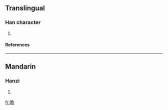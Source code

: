 ==Translingual==
===Han character===
{{Han char|rn=72|rad=日|as=13|sn=17|four=|canj=日弓金口 (ANCR)}}
# {{defn|Han|sort=日13}}
====References====
{{Han ref|kx=0500.360|dkj=14204|dj=0871.020|hdz=21538.190|uh=66D5|ud=26325}}

----
==Mandarin==
===Hanzi===
{{cmn-hanzi|pin=[[yàn]] (yan4)|wg=<sup>4</sup>}}
# {{defn|Mandarin}}

[[fr:曕]]